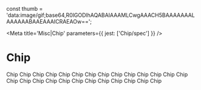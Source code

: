 
const thumb = 'data:image/gif;base64,R0lGODlhAQABAIAAAMLCwgAAACH5BAAAAAAALAAAAAABAAEAAAICRAEAOw==';

<Meta title='Misc|Chip' parameters={{ jest: ['Chip/spec'] }} />

# Chip

<Preview>
  <Story name='Default'>
    <Chip.Wrapper>
      <Chip onClick={action('click')} thumbUrl={thumb}>Chip</Chip>
      <Chip thumbUrl={thumb}>Chip Chip Chip Chip Chip</Chip>
      <Chip onClick={action('click')} >Chip Chip Chip Chip Chip Chip Chip Chip Chip Chip</Chip>
      <Chip>Chip Chip Chip Chip Chip Chip Chip Chip Chip Chip</Chip>
    </Chip.Wrapper>
  </Story>
</Preview>
